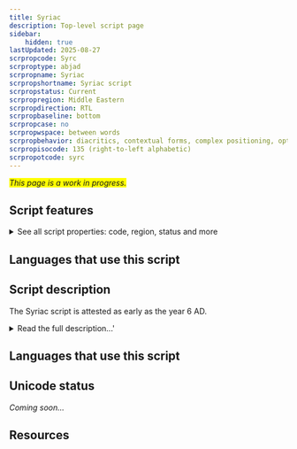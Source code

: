 ```yaml
---
title: Syriac
description: Top-level script page
sidebar:
    hidden: true
lastUpdated: 2025-08-27
scrpropcode: Syrc
scrproptype: abjad
scrpropname: Syriac
scrpropshortname: Syriac script
scrpropstatus: Current
scrpropregion: Middle Eastern
scrpropdirection: RTL
scrpropbaseline: bottom
scrpropcase: no
scrpropwspace: between words
scrpropbehavior: diacritics, contextual forms, complex positioning, optional ligatures
scrpropisocode: 135 (right-to-left alphabetic)
scrpropotcode: syrc
---
```


<span style='background-color:yellow'>_This page is a work in progress._</span>


## Script features

<details>
<summary> See all script properties: code, region, status and more</summary>
<ScriptInfo />
</details>

## Languages that use this script

<WsList script='Syrc' wsMax='5' />

## Script description

The Syriac script is attested as early as the year 6 AD.

<details>
<summary>Read the full description...'</summary>It was primarily used for writing the Syriac language, now extinct outside of the Syrian church. The Assyrian Neo-Aramaic, Chaldean Neo-Aramaic and Turoyo/Surayt languages are descended from Syriac, and are still written in the Syriac script. It can also be used for writing Arabic, known as _Garshani_ writing. The script is descended from Proto-Canaanite writing. There are two main dialects of spoken Syriac;  West Syriac, used by the Syrian Orthodox, Maronites, and Syrian Catholics; and East Syriac, used by the Assyrians and Chaldaeans. There are three ancient variations of the script: the classical liturgical script called _Estrangelo_, the Western variant, and the Eastern variant. There is also a Modern Syriac orthography, based on the Eastern variety and having the aim of bridging the differences in Aramaic dialects. A common spoken Aramaic _koine_ used among Iraqis of Assyrian descent is based on this orthography.

Modern Syriac is written in a cursive style from right to left using a phonologically based abjad. The script contains twenty-two letters, all of them consonants. As in a number of Semitic scripts, three letters can represent either a consonant or a vowel; these are called _matres lectionis_. The letter _aleph_ normally represents [ʔ], but at the end of a word can represent the vowels [a] or [ɪ]. Similarly, _waw_, which normally represents [w], can also represent the vowels [u] and [o], and _yudh_, which normally represents [j], can also represent [i] and [e/ɛ].

<span style='color: red'>_Missing image: SyriacLetters.png_</span>

Vowels cannot be written at the beginning of a word; rather, the [ʔ] letter, _aleph_, is written as a silent prefix to a word which starts with a vowel sound. In addition, a set of seven vowel pointing diacritics exists. These are optional, but almost always used.

A further set of diacritics exists to indicate the pronunciation of some otherwise ambiguous consonants. A dot _(rukkakha)_ below the letters representing [b/w], [ʔ/ɣ/j] and [k/x] indicates that it is to be pronounced as a continuant or a glide, and a dot _(qushshaya)_ above indicates a stop. The letters representing [t] and [d] are modifed with the same mark to produce interdentals [θ] and [ð]. Texts written using these diacritics are called _pointed_; texts written without them are _unpointed_.

<span style='color: red'>_Missing image: SyriacDots.png_</span>

Four diacritics are normally used even in unpointed texts. In common use is a diagonal line called _talqana_ which can be written over a letter to mute it. This facilitates standardized spelling across dialects having slight differences in punctuation.  Secondly, a two-dot mark may be placed over any suitably-shaped letter in a noun or adjective to indicate that it is plural. A third commonly used mark is a large dot written over or under a few specific letters to provide information about the pronunciation of the following letter. This is a relic of Classical Syriac orthography. A horizontal line extending the length of a word, traditionally with a point at each end and one in the middle, and written above the word, indicates that it has been abbreviated. Diacritic marks are normally centered above or below the character, with some exceptions. They are nonspacing and require complex positioning so as not to collide with vowel marks.

The Syriac script does not employ a separate set of numbers; rather, each letter is assigned a numeric value of units, tens, hundreds or thousands, and combined to produce any figure. The abbreviation diacritic is used to indicate that a numerical, rather than alphabetic, value is to be assigned to the symbol.

Syriac writing uses Latin punctuation marks, with the question mark reversed and the comma inverted. Interword spacing is used. Some conjunctions and prepositions are only one letter long; these are written connected to the following word.
</details>

## Languages that use this script

<WsList script='Syrc' wsMax='5' />

## Unicode status

_Coming soon..._

## Resources

<ScriptResources detailSummary='seemore' />

